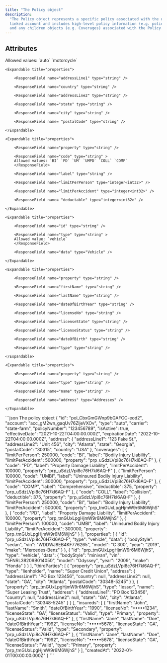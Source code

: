 ```yaml
---
title: "The Policy object"
description:
  "The Policy object represents a specific policy associated with the user's
  linked account and includes high-level policy information (e.g. policy number)
  and any children objects (e.g. Coverages) associated with the Policy."
---
```


## Attributes

<ParamField body="id" type="string" required />

<ParamField body="account" type="string" required />

<ParamField body="type" type="string">
  Allowed values: `auto` `motorcycle`
</ParamField>

<ParamField body="carrier" type="string" required />

<ParamField body="policyNumber" type="string" required />

<ParamField body="isActive" type="boolean" required />

<ParamField body="effectiveDate" type="string" required />

<ParamField body="expirationDate" type="string" required />

<ParamField body="address" type="Adresses" >

    <Expandable title="properties">

        <ResponseField name="addressLine1" type="string" />

        <ResponseField name="country" type="string" />

        <ResponseField name="addressLine2" type="string" />

        <ResponseField name="state" type="string" />

        <ResponseField name="city" type="string" />

        <ResponseField name= "postalCode" type="string" />

    </Expandable>

</ParamField>

<ParamField body="coverages" type="array[Coverages]" >

    <Expandable title="properties">

        <ResponseField name="property" type="string" />

        <ResponseField name="code" type="string" >
        Allowed values: `BI` `PD` `UM` `UMPD` `COLL` `COMP`
        </ResponseField>

        <ResponseField name="label" type="string" />

        <ResponseField name="limitPerPerson" type="integer<int32>" />

        <ResponseField name="limitPerAccident" type="integer<int32>" />

        <ResponseField name= "deductable" type="integer<int32>" />

    </Expandable>

</ParamField>

<ParamField body="properties" type="array[Property]" >

    <Expandable title="properties">

        <ResponseField name="id" type="string" />

        <ResponseField name="type" type="string" >
        Allowed value: `vehicle`
        </ResponseField>

        <ResponseField name="data" type="Vehicle" />

    </Expandable>

</ParamField>

<ParamField body="insured" type="array[Insured]" >

    <Expandable title="properties">

        <ResponseField name="property" type="string" />

        <ResponseField name="firstName" type="string" />

        <ResponseField name="lastName" type="string" />

        <ResponseField name="dateOfBirthYear" type="string" />

        <ResponseField name="licenseNo" type="string" />

        <ResponseField name="licenseState" type="string" />

        <ResponseField name="licenseStatus" type="string" />

        <ResponseField name="dateOfBirth" type="string" />

        <ResponseField name="type" type="string" />

    </Expandable>

</ParamField>

<ParamField body="insured" type="array[Insured]" >

    <Expandable title="properties">

        <ResponseField name="property" type="string" />

        <ResponseField name="type" type="string" />

        <ResponseField name="name" type="string" />

        <ResponseField name="address" type="Addresses" />

    </Expandable>

</ParamField>

<ParamField body="createdAt" type="string" required />

<ParamField body="modifiedAt" type="string" />

<RequestExample>
```json The policy object
{
  "id": "pol_CbxGmGWnp9bGAFCC-eod2",
  "account": "acc_gM2wn_gaqUv76ZljeVXOv",
  "type": "auto",
  "carrier": "state-farm",
  "policyNumber": "123456789",
  "isActive": true,
  "effectiveDate": "2021-10-22T04:00:00.000Z",
  "expirationDate": "2022-10-22T04:00:00.000Z",
  "address": {
    "addressLine1": "123 Fake St.",
    "addressLine2": "Unit 456",
    "city": "Atlanta",
    "state": "Georgia",
    "postalCode": "30315",
    "country": "USA"
  },
  "coverages": [
    {
      "limitPerPerson": 250000,
      "code": "BI",
      "label": "Bodily Injury Liability",
      "limitPerAccident": 500000,
      "property": "prp_uSdzLVpi8c76H7kl6AQ-F"
    },
    {
      "code": "PD",
      "label": "Property Damage Liability",
      "limitPerAccident": 100000,
      "property": "prp_uSdzLVpi8c76H7kl6AQ-F"
    },
    {
      "limitPerPerson": 100000,
      "code": "UMBI",
      "label": "Uninsured Bodily Injury Liability",
      "limitPerAccident": 300000,
      "property": "prp_uSdzLVpi8c76H7kl6AQ-F"
    },
    {
      "code": "COMP",
      "label": "Comprehensive",
      "deductible": 375,
      "property": "prp_uSdzLVpi8c76H7kl6AQ-F"
    },
    {
      "code": "COLL",
      "label": "Collision",
      "deductible": 375,
      "property": "prp_uSdzLVpi8c76H7kl6AQ-F"
    },
    {
      "limitPerPerson": 250000,
      "code": "BI",
      "label": "Bodily Injury Liability",
      "limitPerAccident": 500000,
      "property": "prp_tmGUxLpgHjmW9r6M6WjhS"
    },
    {
      "code": "PD",
      "label": "Property Damage Liability",
      "limitPerAccident": 100000,
      "property": "prp_tmGUxLpgHjmW9r6M6WjhS"
    },
    {
      "limitPerPerson": 100000,
      "code": "UMBI",
      "label": "Uninsured Bodily Injury Liability",
      "limitPerAccident": 300000,
      "property": "prp_tmGUxLpgHjmW9r6M6WjhS"
    }
  ],
  "properties": [
    {
      "id": "prp_uSdzLVpi8c76H7kl6AQ-F",
      "type": "vehicle",
      "data": {
        "bodyStyle": "sedan",
        "vin": "WDDWJ8EB4KF776265",
        "model": "C 300",
        "year": "2019",
        "make": "Mercedes-Benz"
      }
    },
    {
      "id": "prp_tmGUxLpgHjmW9r6M6WjhS",
      "type": "vehicle",
      "data": {
        "bodyStyle": "minivan",
        "vin": "5FNRL38209B014050",
        "model": "Odyssey",
        "year": "2009",
        "make": "Honda"
      }
    }
  ],
  "thirdParties": [
    {
      "property": "prp_uSdzLVpi8c76H7kl6AQ-F",
      "type": "lienholder",
      "name": "Super Credit Union",
      "address": {
        "addressLine1": "PO Box 123456",
        "country": null,
        "addressLine2": null,
        "state": "GA",
        "city": "Atlanta",
        "postalCode": "30348-5245"
      }
    },
    {
      "property": "prp_tmGUxLpgHjmW9r6M6WjhS",
      "type": "lessor",
      "name": "Super Leasing Trust",
      "address": {
        "addressLine1": "PO Box 123456",
        "country": null,
        "addressLine2": null,
        "state": "GA",
        "city": "Atlanta",
        "postalCode": "30348-5245"
      }
    }
  ],
  "insureds": [
    {
      "firstName": "John",
      "lastName": "Smith",
      "dateOfBirthYear": "1990",
      "licenseNo": "•••••1234",
      "licenseState": "GA",
      "licenseStatus": "Valid",
      "type": "Primary",
      "property": "prp_uSdzLVpi8c76H7kl6AQ-F"
    },
    {
      "firstName": "Jane",
      "lastName": "Doe",
      "dateOfBirthYear": "1992",
      "licenseNo": "•••••5678",
      "licenseState": "GA",
      "licenseStatus": "Valid",
      "type": "Secondary",
      "property": "prp_uSdzLVpi8c76H7kl6AQ-F"
    },
    {
      "firstName": "Jane",
      "lastName": "Doe",
      "dateOfBirthYear": "1992",
      "licenseNo": "•••••5678",
      "licenseState": "GA",
      "licenseStatus": "Valid",
      "type": "Primary",
      "property": "prp_tmGUxLpgHjmW9r6M6WjhS"
    }
  ],
  "createdAt": "2022-01-01T00:00:00.000Z"
}
```
</RequestExample>
